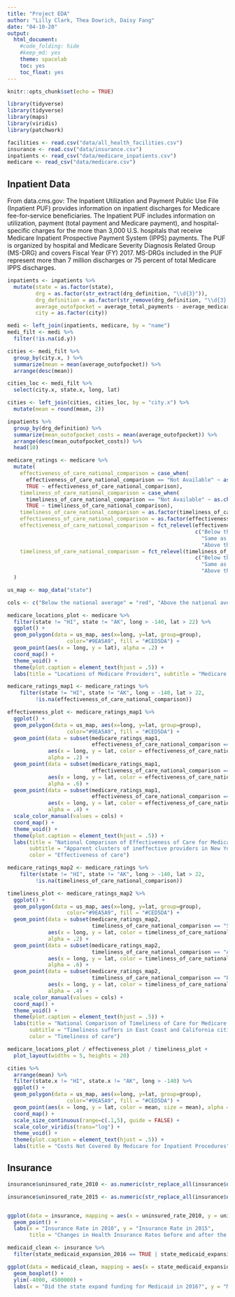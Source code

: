 ```yaml
---
title: "Project EDA"
author: "Lilly Clark, Thea Dowrich, Daisy Fang"
date: "04-10-20"
output: 
  html_document:
    #code_folding: hide
    #keep_md: yes
    theme: spacelab
    toc: yes
    toc_float: yes
---
```


```r
knitr::opts_chunk$set(echo = TRUE)
```

```r
library(tidyverse)
library(tidyverse)
library(maps)
library(viridis)
library(patchwork)
```

```r
facilities <- read.csv("data/all_health_facilities.csv")
insurance <- read.csv("data/insurance.csv")
inpatients <- read_csv("data/medicare_inpatients.csv")
medicare <- read_csv("data/medicare.csv")
```

## Inpatient Data 
From data.cms.gov: The Inpatient Utilization and Payment Public Use File (Inpatient PUF) provides information on inpatient discharges for Medicare fee-for-service beneficiaries. The Inpatient PUF includes information on utilization, payment (total payment and Medicare payment), and hospital-specific charges for the more than 3,000 U.S. hospitals that receive Medicare Inpatient Prospective Payment System (IPPS) payments. The PUF is organized by hospital and Medicare Severity Diagnosis Related Group (MS-DRG) and covers Fiscal Year (FY) 2017. MS-DRGs included in the PUF represent more than 7 million discharges or 75 percent of total Medicare IPPS discharges.

```r
inpatients <- inpatients %>%
  mutate(state = as.factor(state),
         drg = as.factor(str_extract(drg_definition, "\\d{3}")),
         drg_definition = as.factor(str_remove(drg_definition, "\\d{3} - ")),
         average_outofpocket = average_total_payments - average_medicare_payments,
         city = as.factor(city))
```

```r
medi <- left_join(inpatients, medicare, by = "name")
medi_filt <- medi %>%
  filter(!is.na(id.y))
```

```r
cities <- medi_filt %>%
  group_by(city.x, ) %>%
  summarize(mean = mean(average_outofpocket)) %>%
  arrange(desc(mean))

cities_loc <- medi_filt %>%
  select(city.x, state.x, long, lat)

cities <- left_join(cities, cities_loc, by = "city.x") %>%
  mutate(mean = round(mean, 2))
```

```r
inpatients %>%
  group_by(drg_definition) %>%
  summarize(mean_outofpocket_costs = mean(average_outofpocket)) %>%
  arrange(desc(mean_outofpocket_costs)) %>%
  head(10)
```

```r
medicare_ratings <- medicare %>%
  mutate(
    effectiveness_of_care_national_comparison = case_when(
      effectiveness_of_care_national_comparison == "Not Available" ~ as.character(NA),
      TRUE ~ effectiveness_of_care_national_comparison),
    timeliness_of_care_national_comparison = case_when(
      timeliness_of_care_national_comparison == "Not Available" ~ as.character(NA),
      TRUE ~ timeliness_of_care_national_comparison),
    timeliness_of_care_national_comparison = as.factor(timeliness_of_care_national_comparison),
    effectiveness_of_care_national_comparison = as.factor(effectiveness_of_care_national_comparison),
    effectiveness_of_care_national_comparison = fct_relevel(effectiveness_of_care_national_comparison,
                                                            c("Below the national average", 
                                                              "Same as the national average", 
                                                              "Above the national average")),
    timeliness_of_care_national_comparison = fct_relevel(timeliness_of_care_national_comparison,
                                                            c("Below the national average", 
                                                              "Same as the national average", 
                                                              "Above the national average"))
  )
```

```r
us_map <- map_data("state")
```

```r
cols <- c("Below the national average" = "red", "Above the national average" = "#0A97F0", "Same as the national average" = "black")
```

```r
medicare_locations_plot <- medicare %>%
  filter(state != "HI", state != "AK", long > -140, lat > 22) %>%
  ggplot() +
  geom_polygon(data = us_map, aes(x=long, y=lat, group=group),
                   color="#9EA5A9", fill = "#CED5DA") +
  geom_point(aes(x = long, y = lat), alpha = .2) +
  coord_map() +
  theme_void() +
  theme(plot.caption = element_text(hjust = .5)) +
  labs(title = "Locations of Medicare Providers", subtitle = "Medicare providers are spread thin in some Midwestern states.")
```

```r
medicare_ratings_map1 <- medicare_ratings %>%
    filter(state != "HI", state != "AK", long > -140, lat > 22,
         !is.na(effectiveness_of_care_national_comparison))

effectiveness_plot <- medicare_ratings_map1 %>%
  ggplot() +
  geom_polygon(data = us_map, aes(x=long, y=lat, group=group),
                   color="#9EA5A9", fill = "#CED5DA") +
  geom_point(data = subset(medicare_ratings_map1, 
                           effectiveness_of_care_national_comparison == "Same as the national average"),
             aes(x = long, y = lat, color = effectiveness_of_care_national_comparison), 
             alpha = .2) +
  geom_point(data = subset(medicare_ratings_map1, 
                           effectiveness_of_care_national_comparison == "Above the national average"),
             aes(x = long, y = lat, color = effectiveness_of_care_national_comparison), 
             alpha = .6) +
  geom_point(data = subset(medicare_ratings_map1, 
                           effectiveness_of_care_national_comparison == "Below the national average"),
             aes(x = long, y = lat, color = effectiveness_of_care_national_comparison), 
             alpha = .4) +
  scale_color_manual(values = cols) +
  coord_map() +
  theme_void() +
  theme(plot.caption = element_text(hjust = .5)) +
  labs(title = "National Comparison of Effectiveness of Care for Medicare Providers", 
       subtitle = "Apparent clusters of ineffective providers in New York and Chicago areas.",
       color = "Effectiveness of care")
```

```r
medicare_ratings_map2 <- medicare_ratings %>%
    filter(state != "HI", state != "AK", long > -140, lat > 22,
         !is.na(timeliness_of_care_national_comparison))

timeliness_plot <- medicare_ratings_map2 %>%
  ggplot() +
  geom_polygon(data = us_map, aes(x=long, y=lat, group=group),
                   color="#9EA5A9", fill = "#CED5DA") +
  geom_point(data = subset(medicare_ratings_map2, 
                           timeliness_of_care_national_comparison == "Same as the national average"),
             aes(x = long, y = lat, color = timeliness_of_care_national_comparison), 
             alpha = .2) +
  geom_point(data = subset(medicare_ratings_map2, 
                           timeliness_of_care_national_comparison == "Above the national average"),
             aes(x = long, y = lat, color = timeliness_of_care_national_comparison), 
             alpha = .6) +
  geom_point(data = subset(medicare_ratings_map2, 
                           timeliness_of_care_national_comparison == "Below the national average"),
             aes(x = long, y = lat, color = timeliness_of_care_national_comparison), 
             alpha = .4) +
  scale_color_manual(values = cols) +
  coord_map() +
  theme_void() +
  theme(plot.caption = element_text(hjust = .5)) +
  labs(title = "National Comparison of Timeliness of Care for Medicare Providers", 
       subtitle = "Timeliness suffers in East Coast and California cities.",
       color = "Timeliness of care")
```

```r
medicare_locations_plot / effectiveness_plot / timeliness_plot +
  plot_layout(widths = 5, heights = 20)
```

```r
cities %>%
  arrange(mean) %>%
  filter(state.x != "HI", state.x != "AK", long > -140) %>%
  ggplot() +
  geom_polygon(data = us_map, aes(x=long, y=lat, group=group),
                   color="#9EA5A9", fill = "#CED5DA") +
  geom_point(aes(x = long, y = lat, color = mean, size = mean), alpha = .2) +
  coord_map() +
  scale_size_continuous(range=c(.1,5), guide = FALSE) +
  scale_color_viridis(trans="log") +
  theme_void() +
  theme(plot.caption = element_text(hjust = .5)) +
  labs(title = "Costs Not Covered By Medicare for Inpatient Procedures", color = "Mean out-of-pocket costs ($)", subtitle = "in 2017", caption = "Average personal costs for procedures signicantly higher in some California and East Coast cities.")
```







## Insurance
```r
insurance$uninsured_rate_2010 <- as.numeric(str_replace_all(insurance$uninsured_rate_2010, "%", ""))

insurance$uninsured_rate_2015 <- as.numeric(str_replace_all(insurance$uninsured_rate_2015, "%", ""))


ggplot(data = insurance, mapping = aes(x = uninsured_rate_2010, y = uninsured_rate_2015)) +
  geom_point() +
  labs(x = "Insurance Rate in 2010", y = "Insurance Rate in 2015", 
       title = "Changes in Health Insurance Rates before and after the Affordable Care Act")

medicaid_clean <- insurance %>%
  filter(state_medicaid_expansion_2016 == TRUE | state_medicaid_expansion_2016 == FALSE)

ggplot(data = medicaid_clean, mapping = aes(x = state_medicaid_expansion_2016, y = medicaid_enrollment_change_2013_2016)) +
  geom_boxplot() +
  ylim(-4000, 4500000) +
  labs(x = "Did the state expand funding for Medicaid in 2016?", y = "Medicaid Enrollment Change between 2013 and 2016")
  
```

